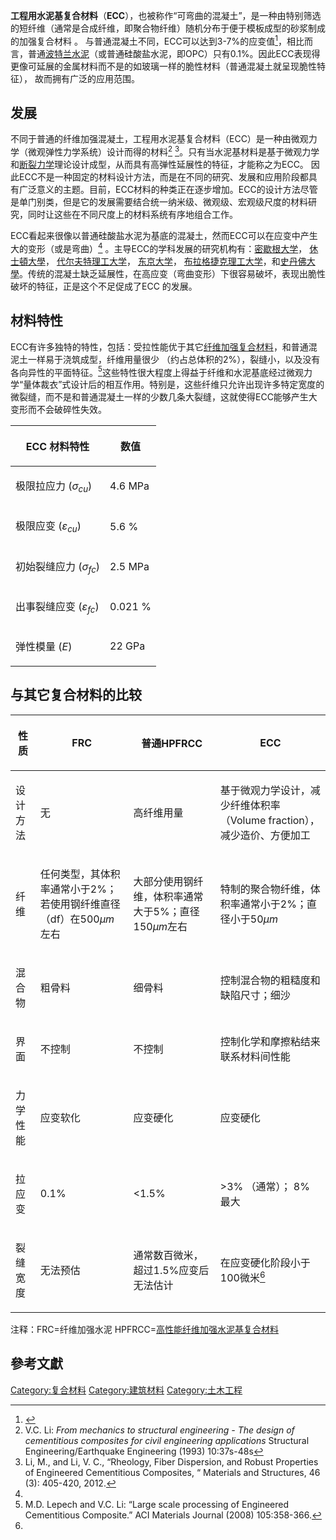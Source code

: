'''工程用水泥基复合材料'''（'''ECC'''），也被称作“可弯曲的混凝土”，是一种由特别筛选的短纤维（通常是合成纤维，即聚合物纤维）随机分布于便于模板成型的砂浆制成的加强复合材料 。 与普通混凝土不同，ECC可以达到3-7%的应变值<ref name="ECC">{{cite web|title=A brief introduction to ECC and ECC technology network |url=http://www.engineeredcomposites.com/html/introduction.html |accessdate=2014-05-25 |work=Engineeredcomposites.com |deadurl=bot: unknown |archiveurl=https://web.archive.org/web/20071115080343/http://www.engineeredcomposites.com/html/introduction.html |archivedate=2007-11-15 }}</ref>，相比而言，普通[[波特兰水泥|波特兰水泥]]（或普通硅酸盐水泥，即OPC）只有0.1%。因此ECC表现得更像可延展的金属材料而不是的如玻璃一样的脆性材料（普通混凝土就呈现脆性特征）， 故而拥有广泛的应用范围。

==发展==

不同于普通的纤维加强混凝土，工程用水泥基复合材料（ECC）是一种由微观力学（微观弹性力学系统）设计而得的材料<ref>V.C. Li: ''From mechanics to structural engineering - The design of cementitious composites for civil engineering applications''  Structural Engineering/Earthquake Engineering (1993) 10:37s-48s</ref> <ref>Li, M., and Li, V. C., “Rheology, Fiber Dispersion, and Robust Properties of Engineered Cementitious Composites, “ Materials and Structures, 46 (3): 405-420, 2012. </ref>。只有当水泥基材料是基于微观力学和[[断裂力学|断裂力学]]理论设计成型，从而具有高弹性延展性的特征，才能称之为ECC。 因此ECC不是一种固定的材料设计方法，而是在不同的研究、发展和应用阶段都具有广泛意义的主题。目前，ECC材料的种类正在逐步增加。ECC的设计方法尽管是单门别类，但是它的发展需要结合统一纳米级、微观级、宏观级尺度的材料研究，同时让这些在不同尺度上的材料系统有序地组合工作。

ECC看起来很像以普通硅酸盐水泥为基底的混凝土，然而ECC可以在应变中产生大的变形（或是弯曲）<ref name="ECC"/> 。主导ECC的学科发展的研究机构有：[[密歇根大学|密歇根大学]]， [[休士頓大學|休士頓大學]]， [[代尔夫特理工大学|代尔夫特理工大学]]， [[东京大学|东京大学]]， [[布拉格捷克理工大学|布拉格捷克理工大学]]，和[[史丹佛大學|史丹佛大學]]。传统的混凝土缺乏延展性，在高应变（弯曲变形）下很容易破坏，表现出脆性破坏的特征，正是这个不足促成了ECC 的发展。

==材料特性==

ECC有许多独特的特性，包括：受拉性能优于其它[[纤维加强复合材料|纤维加强复合材料]]，和普通混泥土一样易于浇筑成型，纤维用量很少 （约占总体积的2%），裂缝小，以及没有各向异性的平面特征。<ref>M.D. Lepech and V.C. Li: “Large scale processing of Engineered Cementitious Composite.” ACI Materials Journal (2008) 105:358-366.</ref>这些特性很大程度上得益于纤维和水泥基底经过微观力学“量体裁衣”式设计后的相互作用。特别是，这些纤维只允许出现许多特定宽度的微裂缝，而不是和普通混凝土一样的少数几条大裂缝，这就使得ECC能够产生大变形而不会破碎性失效。

{| class="wikitable"
|-
!ECC 材料特性!!数值
|-
|极限拉应力 (<math>\sigma_{cu}</math>)
|4.6 MPa
|-
|极限应变 (<math>\varepsilon_{cu}</math>)
|5.6 %
|-
|初始裂缝应力 (<math>\sigma_{fc}</math>)
|2.5 MPa
|-
|出事裂缝应变 (<math>\varepsilon_{fc}</math>)
|0.021 %
|-
|弹性模量 (<math>E</math>)
|22 GPa
|}

== 与其它复合材料的比较 ==

{| cellpadding=2 cellspacing=2 border="1" style="margin: 0 0 1em 1em; border: 1px #aaaaaa solid; border-collapse: collapse;"
|- bgcolor="#efefef"
!性质 !! FRC !! 普通HPFRCC !! ECC
|-
|设计方法 || 无 || 高纤维用量 || 基于微观力学设计，减少纤维体积率（Volume fraction），减少造价、方便加工
|-
|纤维|| 任何类型，其体积率通常小于2%； 若使用钢纤维直径（df）在500<math>\mu m</math>左右 || 大部分使用钢纤维，体积率通常大于5%；直径150<math>\mu m</math>左右 || 特制的聚合物纤维，体积率通常小于2%；直径小于50<math>\mu m</math>
|-
|混合物 || 粗骨料 || 细骨料 || 控制混合物的粗糙度和缺陷尺寸；细沙
|-
|界面 || 不控制 || 不控制 || 控制化学和摩擦粘结来联系材料间性能
|-
|力学性能 || 应变软化 || 应变硬化 || 应变硬化
|-
|拉应变 || 0.1% || <1.5% || >3% （通常）； 8% 最大 
|-
|裂缝宽度 || 无法预估||通常数百微米，超过1.5%应变后无法估计|| 在应变硬化阶段小于100微米<ref name="ECC"/>
|}
注释：FRC=纤维加强水泥  HPFRCC=[[高性能纤维加强水泥基复合材料|高性能纤维加强水泥基复合材料]]
==參考文獻==
<references/>

[[Category:复合材料|Category:复合材料]]
[[Category:建筑材料|Category:建筑材料]]
[[Category:土木工程|Category:土木工程]]